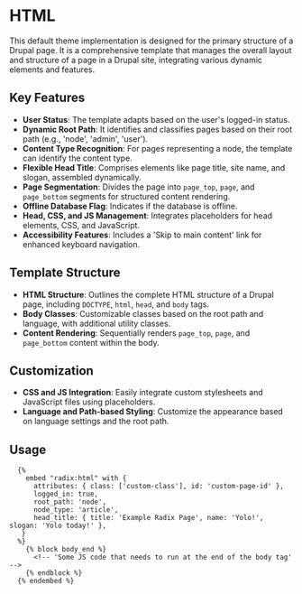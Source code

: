 # HTML

This default theme implementation is designed for the primary structure of a Drupal page. It is a comprehensive template that manages the overall layout and structure of a page in a Drupal site, integrating various dynamic elements and features.

## Key Features

- **User Status**: The template adapts based on the user's logged-in status.
- **Dynamic Root Path**: It identifies and classifies pages based on their root path (e.g., 'node', 'admin', 'user').
- **Content Type Recognition**: For pages representing a node, the template can identify the content type.
- **Flexible Head Title**: Comprises elements like page title, site name, and slogan, assembled dynamically.
- **Page Segmentation**: Divides the page into `page_top`, `page`, and `page_bottom` segments for structured content rendering.
- **Offline Database Flag**: Indicates if the database is offline.
- **Head, CSS, and JS Management**: Integrates placeholders for head elements, CSS, and JavaScript.
- **Accessibility Features**: Includes a 'Skip to main content' link for enhanced keyboard navigation.

## Template Structure

- **HTML Structure**: Outlines the complete HTML structure of a Drupal page, including `DOCTYPE`, `html`, `head`, and `body` tags.
- **Body Classes**: Customizable classes based on the root path and language, with additional utility classes.
- **Content Rendering**: Sequentially renders `page_top`, `page`, and `page_bottom` content within the body.

## Customization

- **CSS and JS Integration**: Easily integrate custom stylesheets and JavaScript files using placeholders.
- **Language and Path-based Styling**: Customize the appearance based on language settings and the root path.

## Usage

```twig
  {%
    embed "radix:html" with {
      attributes: { class: ['custom-class'], id: 'custom-page-id' },
      logged_in: true,
      root_path: 'node',
      node_type: 'article',
      head_title: { title: 'Example Radix Page', name: 'Yolo!', slogan: 'Yolo today!' },
   }
  %}
    {% block body_end %}
      <!-- 'Some JS code that needs to run at the end of the body tag' -->
    {% endblock %}
  {% endembed %}
```

